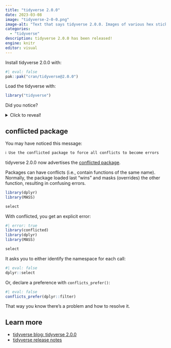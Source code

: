 ```yaml
---
title: "tidyverse 2.0.0"
date: 2023-03-08
image: "tidyverse-2-0-0.png"
image-alt: "Text that says tidyverse 2.0.0. Images of various hex stickers from packages in the tidyverse."
categories:
  - "tidyverse"
description: tidyverse 2.0.0 has been released!
engine: knitr
editor: visual
---
```


Install tidyverse 2.0.0 with:

```r
#| eval: false
pak::pak("cran/tidyverse@2.0.0")
```

Load the tidyverse with:

```r
library("tidyverse")
```

Did you notice?

<details>

<summary>Click to reveal!</summary>

## Welcome to the core tidyverse, lubridate!

<center><bold>[lubridate](https://lubridate.tidyverse.org/)!</bold></center>

<br>

<center><img src="lubridate.png" alt="Lubridate package hex sticker with a calendar" width="300"/></center>

<br> lubridate is now part of the core tidyverse! Loading the tidyverse automatically attaches lubridate, meaning that you do not have load it separately.

</details>

## conflicted package

You may have noticed this message:

``` bash
ℹ Use the conflicted package to force all conflicts to become errors
```

tidyverse 2.0.0 now advertises the [conflicted package](https://conflicted.r-lib.org/).

Packages can have conflicts (i.e., contain functions of the same name). Normally, the package loaded last "wins" and masks (overrides) the other function, resulting in confusing errors.

```r
library(dplyr)
library(MASS)

select
```

With conflicted, you get an explicit error:

```r
#| error: true
library(conflicted)
library(dplyr)
library(MASS)

select
```

It asks you to either identify the namespace for each call:

```r
#| eval: false
dplyr::select
```

Or, declare a preference with `conflicts_prefer()`:

```r
#| eval: false
conflicts_prefer(dplyr::filter)
```

That way you know there's a problem and how to resolve it.

## Learn more

-   [tidyverse blog: tidyverse 2.0.0](https://www.tidyverse.org/blog/2023/03/tidyverse-2-0-0/)
-   [tidyverse release notes](https://tidyverse.tidyverse.org/news/index.html)
